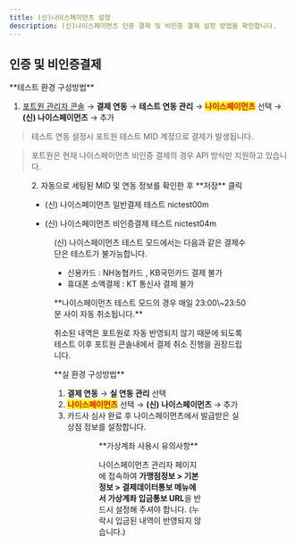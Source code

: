 ```yaml
---
title: (신)나이스페이먼츠 설정
description: (신)나이스페이먼츠 인증 결제 및 비인증 결제 설정 방법을 확인합니다.
---
```





## 인증 및 비인증결제

<Tabs>
<Tab title="테스트 결제">
**테스트 환경 구성방법**

1. [포트원 관리자 콘솔](https://admin.portone.io/) → **결제 연동** → **테스트 연동 관리** → <mark style="color:red;">**나이스페이먼츠**</mark> 선택 → **(신) 나이스페이먼츠** → 추가

> 테스트 연동 설정시 포트원 테스트 MID 계정으로 결제가 발생됩니다.

> 포트원은 현재 나이스페이먼츠 비인증 결제의 경우 API 방식만 지원하고 있습니다.

<Figure
  src={image1}
  caption="결제 연동 → 테스트 연동 관리 → 나이스페이먼츠 선택 → (신) 나이스페이먼츠 → 추가"
/>
2. 자동으로 세팅된 MID 및 연동 정보를 확인한 후 **저장** 클릭

- (신) 나이스페이먼츠 일반결제 테스트 nictest00m

- (신) 나이스페이먼츠 비인증결제 테스트 nictest04m

<Figure src={image2} caption="자동으로 세팅된 MID 및 연동 정보를 확인 후 저장 클릭" />

(신) 나이스페이먼츠 테스트 모드에서는 다음과 같은 결제수단은 테스트가 불가능합니다. 

- 신용카드 : NH농협카드 , KB국민카드 결제 불가
- 휴대폰 소액결제 : KT 통신사 결제 불가

<Hint style="info">
**나이스페이먼츠 테스트 모드의 경우 매일 23:00\~23:50분 사이 자동 취소됩니다.**

취소된 내역은 포트원로 자동 반영되지 않기 때문에 되도록 테스트 이후 포트원 콘솔내에서 결제 취소 진행을 권장드립니다. 

</Hint>

</Tab>

<Tab title="실 결제">
**실 환경 구성방법**

1. **결제 연동** → **실 연동 관리** 선택
2. <mark style="color:red;">**나이스페이먼츠**</mark> 선택 → **(신) 나이스페이먼츠** → 추가
3. 카드사 심사 완료 후 나이스페이먼츠에서 발급받은 실 상점 정보를 설정합니다.

<Figure src={image3} caption="실 연동 -> (신)나이스페이먼츠 추가" />

<Figure
  src={image4}
  caption="카드사 심사 완료 후 나이스페이먼츠에서 발급받은 실 상점 정보 설정"
/>

<Hint style="info">
**가상계좌 사용시 유의사항**

나이스페이먼츠 관리자 페이지에 접속하여 **가맹점정보 > 기본정보 > 결제데이터통보 메뉴에서 가상계좌 입금통보 URL**을 반드시 설정해 주셔야 합니다. (누락시 입금된 내역이 반영되지 않습니다.)

</Hint>

</Tab>
</Tabs>
